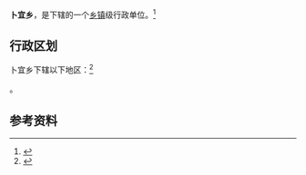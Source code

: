 {{中国乡级行政区
|景观照片文件名 = 
|景观照片描述 = 
|汉语拼音 = 
|其他语言 = 
|其他语言名称 = 
|旧称 = 
|地名出处 = 
|位置图文件名 = 
|位置图描述 = 
|自定义图片= 
|建置时间 = 
|政府驻地 = 
|毗邻 = 
|总面积 = 
|总人口 = 
|总人口年份 = 
|户籍人口 = 
|户籍人口年份 = 
|常住人口 = 
|常住人口年份 = 
|人口密度 = 
|GDP = 
|GDP年份 = 
|邮政编码 = 
|电话区号 = 354
|官方网站 = 
|网站名称 = 
|14/07/28/203/000}}

'''卜宜乡'''，是{{PRC admin/fullname|14/07/28/203/000|3}}下辖的一个[[乡镇|乡镇]]级行政单位。<ref>{{PRC admin/ref sgc|{{PRC admin/parent|14/07/28/203/000}}}}</ref>

== 行政区划 ==

卜宜乡下辖以下地区：<ref>{{PRC admin/ref sgc|14/07/28/203/000}}</ref>

{{PRC admin/children|14/07/28/203/000}}。

== 参考资料 ==

{{reflist}}

{{行政区划小作品}}
{{PRC admin/navcat|14/07/28/203/000}}